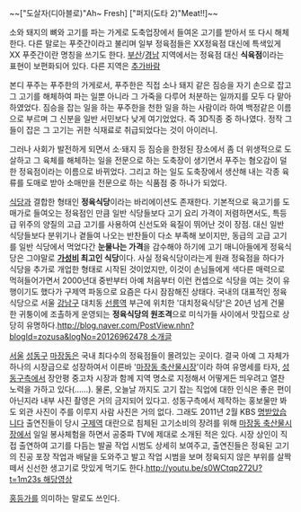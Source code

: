 ~~["도살자(디아블로)"Ah~ Fresh] ["퍼지(도타 2)"Meat!!]~~

소와 돼지의 뼈와 고기를 파는 가게로 도축업장에서 들여온 고기를 받아서 또 다시 해체한다. 다른 말로는 푸줏간이라고 불리며 일부 정육점들은 XX정육점 대신에 특색있게 XX 푸줏간이란 명칭을 쓰기도 한다. [[부산]]/[[경남]] 지역에서는 정육점 대신 '''식육점'''이라는 표현이 보편화되어 있다. 다른 지역은 [[추가바람]]

본디 푸주는 푸주한의 가게로서, 푸주한은 직접 소나 돼지 같은 짐승을 자기 손으로 잡고 그 고기를 해체하여 파는 일뿐 아니라 그 가죽을 다루어 처분하는 일까지를 모두 다 맡아 하였었다. 짐승을 잡는 일을 하는 푸주한을 천한 일을 하는 사람이라 하여 백정같은 이름으로 부르며 그 신분을 일반 서민보다 낮게 여기었었다. 즉 3D직종 중 하나였다. 정작 그들이 잡은 그 고기는 귀한 식재료로 취급되었다는 것이 아이러니. 

그러나 사회가 발전하게 되면서 소·돼지 등 짐승을 한정된 장소에서 좀 더 위생적으로 도살하고 그 육체를 해체하는 일을 전문으로 하는 도축장이 생기면서 푸주는 혐오감이 덜한 정육점이라는 이름으로 바뀌었다. 그리고 하는 일도 도축장에서 생산해 내는 각종 육류를 도매로 받아 소매만을 전문으로 하는 식품점 중 하나가 되었다.

[[식당]]과 결합한 형태인 '''정육식당'''이라는 바리에이션도 존재한다. 기본적으로 육고기를 도매가로 들여오는 정육점인 만큼 일반 식당들보다 고기 요리 가격이 저렴하면서도, 특등급 위주의 양질의 고급 고기를 사용하여 신선도와 육질이 뛰어난 것이 장점. 대신 일반 식당들보다 분위기나 곁들여 나오는 반찬들이 다소 부족해 보이지만, 동급의 고급 고기를 일반 식당에서 먹었다간 '''눈물나는 가격'''을 감수해야 하기에 고기 매니아들에게 정육식당은 그야말로 '''[[가성비]] 최고인 식당'''이다. 사실 정육식당이라는게 원래 정육점을 하다가 식당을 추가로 개업한 형태로 시작된 것이었지만, 이것이 손님들에게 색다른 매력으로 먹혀들어가면서 2000년대 중반부터 아예 처음부터 이런 컨셉으로 식당을 여는 것이 유행이기도 했다가 구제역 파동으로 요즘은 다시 잠잠해진 상태다. 국내의 대표적인 정육식당으로 서울 [[강남구]] 대치동 [[선릉역]] 부근에 위치한 '대치정육식당'은 20년 넘게 건물 한 귀퉁이에 조촐하게 운영되는 '''정육식당의 원조격'''으로 미식가들 사이에서 맛집으로 상당히 유명하다.[[http://blog.naver.com/PostView.nhn?blogId=zozusa&logNo=20126962478 소개글]]

[[서울]] [[성동구]] [[마장동]]은 국내 최다수의 정육점들이 몰려있는 곳이다. 결국 아예 그 자체가 하나의 시장급으로 성장하여서 이른바 '[[마장동 축산물시장]]'이라 하여 유명세를 타자, [[성동구]]측에서 장안평 중고차 시장과 함께 지역 명소로 지정해서 어떻게든 띄우려고 열찬 노력을 가하고 있다(……). 물론, 오늘날 까지도 고기 잡는 직업에 대한 인식은 좋은 편이 아닌지라 내부 사진 촬영은 거의 금지되어 있다고. 성동구측에서 제작하는 홍보물만 봐도 외관 사진이 주를 이루지 사람 사진은 거의 없다. 그래도 2011년 2월 KBS [[명받았습니다]] 출연진들이 당시 [[구제역]] 대란으로 침체된 고기소비의 장려를 위해 [[마장동 축산물시장]]에서 일일 봉사체험을 하면서 공중파 TV에 제대로 소개된 적은 있다. 시장 상인이 직접 출연하여 고기를 다듬는 발골 작업 시범도 상세히 보여주고, 출연진들은 정육된 고기의 진공 포장 작업과 배달을 도와주고 발고 작업 시범을 보며 정육되지 않은 부위를 살짝 떼서 신선한 생고기로 맛있게 먹기도 한다.[[http://youtu.be/s0WCtqp272U?t=1m23s 해당영상]]

[[홍등가]]를 의미하는 말로도 쓰인다.
